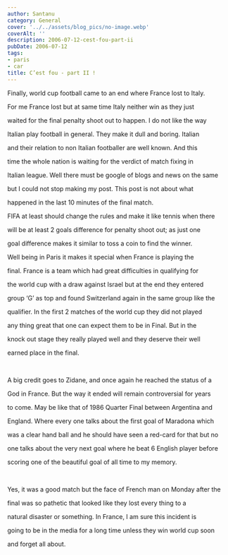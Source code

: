 ```yaml
---
author: Santanu
category: General
cover: '../../assets/blog_pics/no-image.webp'
coverAlt: ''
description: 2006-07-12-cest-fou-part-ii
pubDate: 2006-07-12
tags:
- paris
- car
title: C’est fou - part II !
---
```


Finally, world cup football came to an end where France lost to Italy.

For me France lost but at same time Italy neither win as they just

waited for the final penalty shoot out to happen. I do not like the way

Italian play football in general. They make it dull and boring. Italian

and their relation to non Italian footballer are well known. And this

time the whole nation is waiting for the verdict of match fixing in

Italian league. Well there must be google of blogs and news on the same

but I could not stop making my post. This post is not about what

happened in the last 10 minutes of the final match.



FIFA at least should change the rules and make it like tennis when there

will be at least 2 goals difference for penalty shoot out; as just one

goal difference makes it similar to toss a coin to find the winner.



Well being in Paris it makes it special when France is playing the

final. France is a team which had great difficulties in qualifying for

the world cup with a draw against Israel but at the end they entered

group ‘G’ as top and found Switzerland again in the same group like the

qualifier. In the first 2 matches of the world cup they did not played

any thing great that one can expect them to be in Final. But in the

knock out stage they really played well and they deserve their well

earned place in the final.



 



A big credit goes to Zidane, and once again he reached the status of a

God in France. But the way it ended will remain controversial for years

to come. May be like that of 1986 Quarter Final between Argentina and

England. Where every one talks about the first goal of Maradona which

was a clear hand ball and he should have seen a red-card for that but no

one talks about the very next goal where he beat 6 English player before

scoring one of the beautiful goal of all time to my memory.



 



Yes, it was a good match but the face of French man on Monday after the

final was so pathetic that looked like they lost every thing to a

natural disaster or something. In France, I am sure this incident is

going to be in the media for a long time unless they win world cup soon

and forget all about.